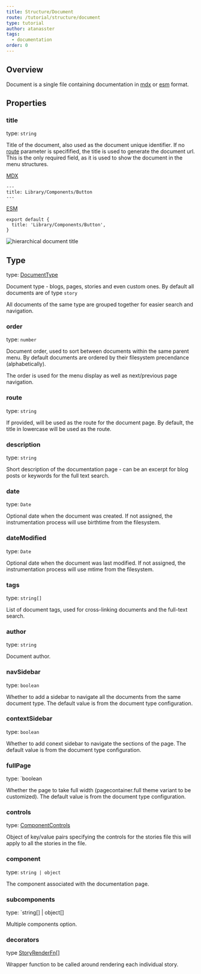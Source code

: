 ```yaml
---
title: Structure/Document
route: /tutorial/structure/document
type: tutorial
author: atanasster
tags:
  - documentation
order: 0
---
```



## Overview

Document is a single file containing documentation in [mdx](/tutorial/mdx-stories/) or [esm](/tutorial/esmodules-stories/) format.

## Properties

### title

type: `string`

Title of the document, also used as the document unique identifier. If no [route](#route) parameter is specifified, the title is used to generate the document url. This is the only required field, as it is used to show the document in the menu structures.

[MDX](/tutorial/mdx-documentation)
```
---
title: Library/Components/Button
---
```

[ESM](/tutorial/esmodules-stories)
```
export default {
  title: 'Library/Components/Button',
}  
```

<img alt="hierarchical document title" title="Document Title" src={titleImg} />

## Type

type: [DocumentType](/tutorial/structure/configuration#documenttype)

Document type - blogs, pages, stories and even custom ones. By default all documents are of type `story`

All documents of the same type are grouped together for easier search and navigation.

### order

type: `number`

Document order, used to sort between documents within the same parent menu. By default documents are ordered by their filesystem precendance (alphabetically).

The order is used for the menu display as well as next/previous page navigation.

### route

type:  `string`

If provided, will be used as the route for the document page. By default, the title in lowercase will be used as the route.


### description

type:  `string`

Short description of the documentation page - can be an excerpt for blog posts or keywords for the full text search.


### date

type:  `Date`

Optional date when the document was created. If not assigned, the instrumentation process will use birthtime from the filesystem.

### dateModified

type:  `Date`

Optional date when the document was last modified. If not assigned, the instrumentation process will use mtime from the filesystem.

### tags

type: `string[]`

List of document tags, used for cross-linking documents and the full-text search.


### author

type: `string` 

Document author.


### navSidebar

type: `boolean`

Whether to add a sidebar to navigate all the documents from the same document type. The default value is from the document type configuration.

### contextSidebar

type: `boolean`
  
Whether to add conext sidebar to navigate the sections of the page. The default value is from the document type configuration.

### fullPage

type: `boolean

Whether the page to take full width (pagecontainer.full theme variant to be customized). The default value is from the document type configuration.

### controls

type: [ComponentControls](/tutorial/structure/controls#componentcontrols)

Object of key/value pairs specifying the controls for the stories file this will apply to all the stories in the file.

### component

type: `string | object`

The component associated with the documentation page. 

### subcomponents

type: `string[] | object[]

Multiple components option.


### decorators

type [StoryRenderFn[]](/tutorial/structure/configuration#storyrenderfn)

Wrapper function to be called around rendering each individual story.

